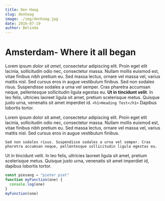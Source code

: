 ```yaml
---
title: Den Haag
slug: denhaag
image: ./img/denhaag.jpg
date: 2016-07-19
author: Belinda
---
```



# Amsterdam- Where it all began

Lorem ipsum _dolor sit amet_, consectetur adipiscing elit. Proin eget elit lacinia, sollicitudin odio nec, consectetur massa. Nullam mollis euismod est, vitae finibus nibh pretium eu. Sed massa lectus, ornare vel massa vel, varius mattis nisl. Sed cursus eros in augue vestibulum finibus. Sed non sodales risus. Suspendisse sodales a urna vel semper. Cras pharetra accumsan neque, pellentesque sollicitudin ligula egestas eu. **Ut in tincidunt velit**. In leo felis, ultricies laoreet ligula sit amet, pretium scelerisque metus. Quisque justo urna, venenatis sit amet imperdiet id.
`<h1>Heading Test</h1>`
Dapibus lobortis tortor.

Lorem ipsum dolor sit amet, consectetur adipiscing elit. Proin eget elit lacinia, sollicitudin odio nec, consectetur massa. Nullam mollis euismod est, vitae finibus nibh pretium eu. Sed massa lectus, ornare vel massa vel, varius mattis nisl. Sed cursus eros in augue vestibulum finibus.

`Sed non sodales risus. Suspendisse sodales a urna vel semper. Cras pharetra accumsan neque, pellentesque sollicitudin ligula egestas eu.`

Ut in tincidunt velit. In leo felis, ultricies laoreet ligula sit amet, pretium scelerisque metus. Quisque justo urna, venenatis sit amet imperdiet id, dapibus lobortis tortor.

<Counter />

<div className="test">

```javascript
const piesang = "pieter piet"
function myFunction(one) {
  console.log(one)
}
myFunction(one)
```

</div>
